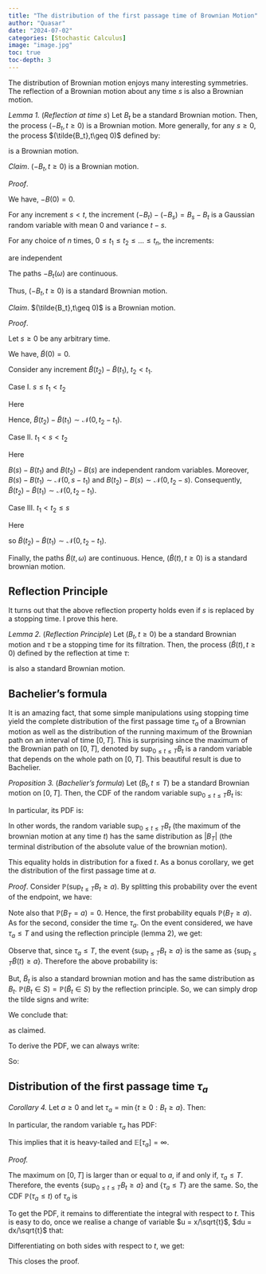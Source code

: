 ```yaml
---
title: "The distribution of the first passage time of Brownian Motion"
author: "Quasar"
date: "2024-07-02"
categories: [Stochastic Calculus]      
image: "image.jpg"
toc: true
toc-depth: 3
---
```


The distribution of Brownian motion enjoys many interesting symmetries. The reflection of a Brownian motion about any time $s$ is also a Brownian motion. 

*Lemma 1.* (*Reflection at time $s$*) Let $B_t$ be a standard Brownian motion. Then, the process $(-B_t,t \geq 0)$ is a Brownian motion. More generally, for any $s \geq 0$, the process $(\tilde{B_t},t\geq 0)$ defined by:

\begin{align*}
\tilde{B}_t = \begin{cases}
B_t & \text{ if } t\leq s\\
B_s - (B_t - B_s) & \text{ if }t > s
\end{cases}
\end{align*}

is a Brownian motion.

*Claim*. $(-B_t,t\geq 0)$ is a Brownian motion.

*Proof*.

We have, $-B(0) = 0$.

For any increment $s < t$, the increment $(-B_t) - (-B_s) = B_s - B_t$ is a Gaussian random variable with mean $0$ and variance $t - s$.

For any choice of $n$ times, $0 \leq t_1 \leq t_2 \leq \ldots \leq t_n$, the increments:

\begin{align*} 
(B_{0} - B_{t_1}), (B_{t_1} - B_{t_2}), \ldots, (B_{t_n} - B_{t_{n-1}})
\end{align*}

are independent

The paths $-B_t(\omega)$ are continuous.

Thus, $(-B_t,t\geq 0)$ is a standard Brownian motion.

*Claim*. $(\tilde{B_t},t\geq 0)$ is a Brownian motion.

*Proof*.

Let $s \geq 0$ be any arbitrary time. 

We have, $\tilde{B}(0) = 0$.

Consider any increment $\tilde{B}(t_2) - \tilde{B}(t_1)$, $t_2 < t_1$. 

Case I. $s \leq t_1 < t_2$

Here 

\begin{align*}
\tilde{B}(t_2) - \tilde{B}(t_1) &= B(s) - (B(t_2) - B(s)) - (B(s) - (B(t_1) - B(s))) \\
&= -(B(t_2) - B(t_1))
\end{align*}

Hence, $\tilde{B}(t_2) - \tilde{B}(t_1) \sim \mathcal{N}(0,t_2 - t_1)$.

Case II. $t_1 < s < t_2$

Here 

\begin{align*}
\tilde{B}(t_2) - \tilde{B}(t_1) &= B(s) - (B(t_2) - B(s)) - B(t_1)\\
&= (B(s) - B(t_1)) - (B(t_2) - B(s))
\end{align*}

$B(s) - B(t_1)$ and $B(t_2) - B(s)$ are independent random variables. Moreover, $B(s) - B(t_1) \sim \mathcal{N}(0,s - t_1)$ and $B(t_2) - B(s) \sim \mathcal{N}(0,t_2 - s)$. Consequently, $\tilde{B}(t_2) - \tilde{B}(t_1) \sim \mathcal{N}(0,t_2 - t_1)$.

Case III. $t_1 < t_2 \leq s$

Here

\begin{align*}
\tilde{B}(t_2) - \tilde{B}(t_1) &= B(t_2) - B(t_1)
\end{align*}

so $\tilde{B}(t_2) - \tilde{B}(t_1) \sim \mathcal{N}(0,t_2 - t_1)$. 

Finally, the paths $\tilde{B}(t,\omega)$ are continuous. Hence, $(\tilde{B}(t),t\geq 0)$ is a standard brownian motion.

## Reflection Principle

It turns out that the above reflection property holds even if $s$ is replaced by a stopping time. I prove this here.

*Lemma 2.* (*Reflection Principle*) Let $(B_t,t \geq 0)$ be a standard Brownian motion and $\tau$ be a stopping time for its filtration. Then, the process $(\tilde{B}(t),t\geq 0)$ defined by the reflection at time $\tau$:

\begin{align*}
\tilde{B}(t) &= \begin{cases}
B_t & \text{ if } t\leq \tau\\
B_\tau - (B_t - B_\tau) & \text{ if }t > \tau
\end{cases}
\end{align*}

is also a standard Brownian motion.

## Bachelier's formula

It is an amazing fact, that some simple manipulations using stopping time yield the complete distribution of the first passage time $\tau_a$ of a Brownian motion as well as the distribution of the running maximum of the Brownian path on an interval of time $[0,T]$. This is surprising since the maximum of the Brownian path on $[0,T]$, denoted by $\sup_{0\leq t \leq T} B_t$ is a random variable that depends on the whole path on $[0,T]$. This beautiful result is due to Bachelier.

*Proposition 3.* (*Bachelier's formula*) Let $(B_t,t\leq T)$ be a standard Brownian motion on $[0,T]$. Then, the CDF of the random variable $\sup_{0 \leq t\leq T} B_t$ is:

\begin{align*}
\mathbb{P}\left(\sup_{0\leq t \leq T} B_t \leq a\right) = \mathbb{P}(|B_T| \leq a) \quad \text{ for any }a\geq 0
\end{align*}

In particular, its PDF is:

\begin{align*}
f_{max}(a) = \frac{2}{\sqrt{2\pi T}} e^{-a^2/2T}
\end{align*}

In other words, the random variable $\sup_{0 \leq t \leq T} B_t$ (the maximum of the brownian motion at any time $t$) has the same distribution as $|B_T|$ (the terminal distribution of the absolute value of the brownian motion). 

This equality holds in distribution for a fixed $t$. As a bonus corollary, we get the distribution of the first passage time at $a$.

*Proof*. Consider $\mathbb{P}(\sup_{t \leq T} B_t \geq a)$. By splitting this probability over the event of the endpoint, we have:

\begin{align*}
\mathbb{P}(\sup_{t \leq T} B_t \geq a) &= \mathbb{P}(\sup_{t \leq T} B_t \geq a, B_T > a) + \mathbb{P}(\sup_{t \leq T} B_t \geq a, B_T \leq a)
\end{align*}

Note also that $\mathbb{P}(B_T = a) = 0$. Hence, the first probability equals $\mathbb{P}(B_T \geq a)$. As for the second, consider the time $\tau_a$. On the event considered, we have $\tau_a \leq T$ and using the reflection principle (lemma 2), we get:

\begin{align*}
\mathbb{P}(\sup_{t \leq T} B_t \geq a, B_T \leq a) &= \mathbb{P}(\sup_{t \leq T} B_t \geq a, \tilde{B}_T \geq a)
\end{align*}

Observe that, since $\tau_a \leq T$, the event $\{\sup_{t \leq T} B_t \geq a\}$ is the same as $\{\sup_{t\leq T} \tilde{B}(t) \geq a\}$. Therefore the above probability is:

\begin{align*}
\mathbb{P}(\sup_{t \leq T} B_t \geq a) &= \mathbb{P}(B_T > a) + \mathbb{P}(\sup_{t \leq T} \tilde{B}_t \geq a, \tilde{B}_T \geq a)
\end{align*}

But, $\tilde{B}_t$ is also a standard brownian motion and has the same distribution as $B_t$. $\mathbb{P}(B_t \in S) = \mathbb{P}(\tilde{B}_t \in S)$ by the reflection principle. So, we can simply drop the tilde signs and write:

\begin{align*}
\mathbb{P}(\sup_{t \leq T} B_t \geq a) &= \mathbb{P}(B_T > a) + \mathbb{P}(\sup_{t \leq T} {B}_t \geq a, {B}_T \geq a)\\
&=\mathbb{P}(B_T > a) + \mathbb{P}({B}_T \geq a)\\
&= \mathbb{P}(B_T \leq -a) + \mathbb{P}(B_T \geq a) \\
& \quad \{\text{ By symmetry of the Gaussian distribution }\}\\
&= \mathbb{P}(B_T \leq -a \cup B_T \geq a) \\
&= \mathbb{P}(|B_T| \geq a)
\end{align*}

We conclude that:

\begin{align*}
\mathbb{P}(\sup B_t \leq a) = \mathbb{P}(|B_T| \leq a)
\end{align*}

as claimed.

To derive the PDF, we can always write:

\begin{align*}
\mathbb{P}(\sup_{t \leq T} B_t \geq a) &= \mathbb{P}(B_T > a) + \mathbb{P}({B}_T \geq a)\\
&= 2\mathbb{P}(B_T \geq a)\\
&= 2(1 - F_{B_T}(a))
\end{align*}

So:

\begin{align*}
F_{\sup B_t}(a) &= 1 - 2(1 - F_{B_T}(a))\\
\frac{d}{da}(F_{\sup B_t}(a)) &= 2 \frac{d}{da}(F_{B_T}(a))\\
f_{\sup B_t}(a) &= 2 f_{B_T}(a)\\
&= \frac{2}{\sqrt{2\pi T}}\exp\left[-\frac{a^2}{2T}\right]
\end{align*}

## Distribution of the first passage time $\tau_a$

*Corollary 4.* Let $a \geq 0$ and let $\tau_a = \min \{t \geq 0: B_t \geq a\}$. Then:

\begin{align*}
\mathbb{P}(\tau_a \leq T) = \mathbb{P}\left(\sup_{0 \leq t \leq T} B_t \geq a\right) = \int_{a}^{\infty} \frac{2}{\sqrt{2\pi T}}e^{-x^2/2T} dx
\end{align*}

In particular, the random variable $\tau_a$ has PDF:

\begin{align*}
f_{\tau_a}(t) = \frac{a}{\sqrt{2\pi}} \frac{e^{-a^2/2t}}{t^{3/2}}
\end{align*}

This implies that it is heavy-tailed and $\mathbb{E}[\tau_a] = \infty$.

*Proof.*

The maximum on $[0,T]$ is larger than or equal to $a$, if and only if, $\tau_a \leq T$. Therefore, the events $\{\sup_{0 \leq t \leq T} B_t \geq a\}$ and $\{\tau_a \leq T\}$ are the same. So, the CDF $\mathbb{P}(\tau_a \leq t)$ of $\tau_a$ is 

\begin{align*}
F_{\tau_a}(t) = \int_{a}^{\infty} \frac{2}{\sqrt{2\pi t}} e^{-\frac{x^2}{2t}} dx
\end{align*}

To get the PDF, it remains to differentiate the integral with respect to $t$. This is easy to do, once we realise a change of variable $u = x/\sqrt{t}$, $du = dx/\sqrt{t}$ that:

\begin{align*}
F_{\tau_a}(t) &= \int_{a/\sqrt{t}}^{\infty} \frac{2}{\sqrt{2\pi}} e^{-\frac{u^2}{2}}du\\
&= 2(1 - \Phi\left(\frac{a}{\sqrt{t}}\right))
\end{align*}

Differentiating on both sides with respect to $t$, we get:

\begin{align*}
f_{\tau_a}(t) &= - 2\phi\left(\frac{a}{\sqrt{t}}\right) \left(-\frac{1}{2}\right) \frac{a}{t^{3/2}}\\
&= \frac{a}{t^{3/2}} \frac{e^{-a^2/2t}}{\sqrt{2\pi}}
\end{align*}

This closes the proof.